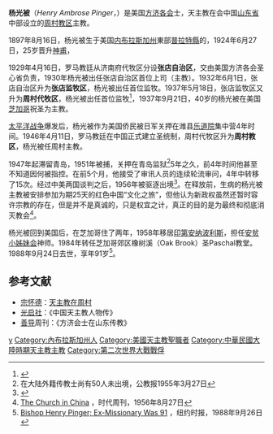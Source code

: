 {{Infobox Person
| name   = 杨光被<br />Henry Ambrose Pinger
| image     = 
| caption  = 方濟各會傳教士
| birth_date  = 1897年8月16日
| birth_place = {{flagicon|USA}}[[美国|美国]][[内布拉斯加州|内布拉斯加州]][[普拉特縣_(內布拉斯加州)|普拉特縣]]的{{tsl|en|Lindsay, Nebraska|林賽 (內布拉斯加州)|林赛}}
| death_date  =1988年9月24日 
| death_place = {{flagicon|USA}}[[美国|美国]][[芝加哥|芝加哥]]
| title          =  
| spouse         =
| parents        =
| occupation     =传教士
}}
'''杨光被'''（''Henry Ambrose Pinger''，{{bd|1897年|8月16日|1988年|9月24日}}）是美国[[方济各会|方济各会]]士，天主教在会中国[[山东省|山东省]]中部设立的[[周村教区|周村教区]]主教。

1897年8月16日，杨光被生于美国[[内布拉斯加州|内布拉斯加州]]東部[[普拉特縣_(內布拉斯加州)|普拉特縣]]的{{tsl|en|Lindsay, Nebraska|林賽 (內布拉斯加州)|林赛}}，1924年6月27日，25岁晋升[[神甫|神甫]]，

1929年4月16日，罗马教廷从济南府代牧区分设'''张店自治区'''，交由美国方济各会圣心省负责，1930年杨光被出任张店自治区首位上司（主教）。1932年6月1日，张店自治区升为'''张店监牧区'''，杨光被出任首位监牧。1937年5月18日，张店监牧区又升为'''周村代牧区'''，杨光被出任首位监牧<ref>{{Cite web |url=http://www.catholic-hierarchy.org/bishop/bpinger.html |title=Bishop Henry Ambrose Pinger, O.F.M.  |access-date=2009-06-04 |archive-date=2020-11-25 |archive-url=https://web.archive.org/web/20201125001239/http://www.catholic-hierarchy.org/bishop/bpinger.html |dead-url=no }}</ref>，1937年9月21日，40岁的杨光被在美国[[芝加哥|芝加哥]]祝圣为主教。 

[[太平洋战争|太平洋战争]]爆发后，杨光被作为美国侨民被日军关押在潍县[[乐道院|乐道院]]集中营4年时间。1946年4月11日，罗马教廷在中国正式建立圣统制，周村代牧区升为'''周村教区'''，杨光被任周村主教。  

1947年起滞留青岛，1951年被捕，关押在青岛监狱<ref>在大陆外籍传教士尚有50人未出境，公教报1955年3月27日</ref>5年之久，前4年时间他甚至不知道因何被指控。在前5个月，他接受了审讯人员的连续轮流审问，4年中转移了15次。经过中美两国谈判之后，1956年被驱逐出境<ref>{{Cite web |url=http://www.ccccn.org/article/guia/hist/2008-01-25/1550.html |title=西班牙方济会士在华传教史 |accessdate=2009-06-04 |archive-date=2008-12-01 |archive-url=https://web.archive.org/web/20081201132254/http://www.ccccn.org/article/guia/hist/2008-01-25/1550.html |dead-url=yes }}</ref>。在释放前，生病的杨光被主教被安排参加为期25天的红色中国“文化之旅”，但他认为新政权虽然还暂时容许宗教的存在，但是并不是真诚的，只是权宜之计，真正的目的是为最终和彻底消灭教会<ref>[http://www.time.com/time/magazine/article/0,9171,864123,00.html The Church in China] {{Wayback|url=http://www.time.com/time/magazine/article/0,9171,864123,00.html |date=20130824025357 }}，时代周刊，1956年8月27日</ref>。

杨光被回到美国后，在芝加哥住了两年，1958年移居[[印第安纳波利斯|印第安纳波利斯]]，担任[[安贫小姊妹会|安贫小姊妹会]]神师。1984年转任芝加哥郊区橡树溪（Oak Brook）圣Paschal教堂。1988年9月24日去世，享年91岁<ref>[http://www.nytimes.com/1988/09/26/obituaries/bishop-henry-pinger-ex-missionary-was-91.html Bishop Henry Pinger; Ex-Missionary Was 91] {{Wayback|url=http://www.nytimes.com/1988/09/26/obituaries/bishop-henry-pinger-ex-missionary-was-91.html |date=20191130213334 }}，纽约时报，1988年9月26日</ref>。

== 参考文献 ==
{{Reflist|2}}
* [[宗怀德|宗怀德]]：[https://web.archive.org/web/20070313083144/http://www.zhoucun.gov.cn/rendazhengxie/wenshiziliao/second/7.htm 天主教在周村]
* [[光启社|光启社]]：《中国天主教人物传》
* [[善导|善导]]周刊：《方济会士在山东传教》

[[Category:在华天主教传教士|y]]
[[Category:內布拉斯加州人|Category:內布拉斯加州人]]
[[Category:美國天主教聖職者|Category:美國天主教聖職者]]
[[Category:中華民國大陸時期天主教主教|Category:中華民國大陸時期天主教主教]]
[[Category:第二次世界大戰戰俘|Category:第二次世界大戰戰俘]]